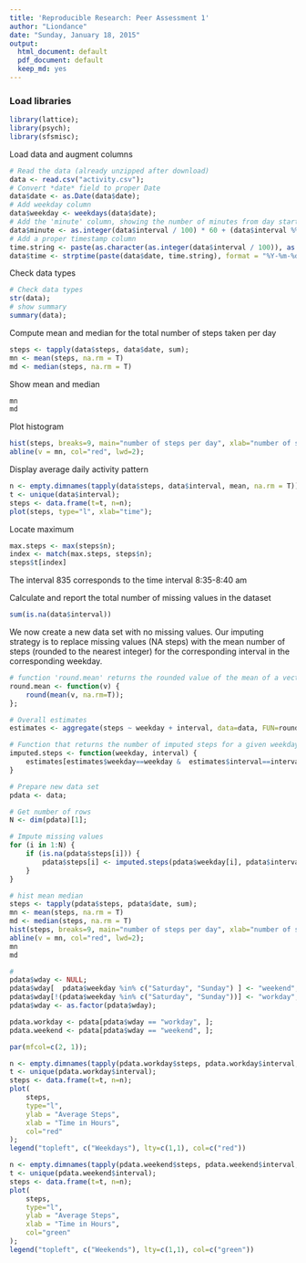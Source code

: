 ```yaml
---
title: 'Reproducible Research: Peer Assessment 1'
author: "Liondance"
date: "Sunday, January 18, 2015"
output:
  html_document: default
  pdf_document: default
  keep_md: yes
---
```


### Load libraries

```r
library(lattice);
library(psych);
library(sfsmisc);
```

Load data and augment columns 
```r
# Read the data (already unzipped after download)
data <- read.csv("activity.csv");
# Convert *date* field to proper Date
data$date <- as.Date(data$date);
# Add weekday column
data$weekday <- weekdays(data$date);
# Add the 'minute' column, showing the number of minutes from day start
data$minute <- as.integer(data$interval / 100) * 60 + (data$interval %% 100)
# Add a proper timestamp column
time.string <- paste(as.character(as.integer(data$interval / 100)), as.character(data$interval %% 100), sep=":");
data$time <- strptime(paste(data$date, time.string), format = "%Y-%m-%d %H:%M");
```

Check data types
```r
# Check data types
str(data);
# show summary
summary(data);
```

Compute mean and median for the total number of steps taken per day
```r
steps <- tapply(data$steps, data$date, sum);
mn <- mean(steps, na.rm = T)
md <- median(steps, na.rm = T)
```

Show mean and median
```r
mn
md
```

Plot histogram
```r
hist(steps, breaks=9, main="number of steps per day", xlab="number of steps", col="lightblue");
abline(v = mn, col="red", lwd=2);
```

Display average daily activity pattern
```r
n <- empty.dimnames(tapply(data$steps, data$interval, mean, na.rm = T));
t <- unique(data$interval);
steps <- data.frame(t=t, n=n);
plot(steps, type="l", xlab="time");
```

Locate maximum
```r
max.steps <- max(steps$n);
index <- match(max.steps, steps$n);
steps$t[index]
```
The interval 835 corresponds to the time interval 8:35-8:40 am

Calculate and report the total number of missing values in the dataset
```r
sum(is.na(data$interval))
```

We now create a new data set with no missing values. Our imputing strategy is to replace missing values (NA steps) with the mean number of steps (rounded to the nearest integer) for the corresponding interval in the corresponding weekday.
```r
# function 'round.mean' returns the rounded value of the mean of a vector
round.mean <- function(v) {
    round(mean(v, na.rm=T));
};

# Overall estimates
estimates <- aggregate(steps ~ weekday + interval, data=data, FUN=round.mean);

# Function that returns the number of imputed steps for a given weekday/interval
imputed.steps <- function(weekday, interval) {
    estimates[estimates$weekday==weekday &  estimates$interval==interval,]$steps
}

# Prepare new data set
pdata <- data;

# Get number of rows
N <- dim(pdata)[1];

# Impute missing values
for (i in 1:N) {
    if (is.na(pdata$steps[i])) {
        pdata$steps[i] <- imputed.steps(pdata$weekday[i], pdata$interval[i]);
    }
}
```

```r
# hist mean median
steps <- tapply(pdata$steps, pdata$date, sum);
mn <- mean(steps, na.rm = T)
md <- median(steps, na.rm = T)
hist(steps, breaks=9, main="number of steps per day", xlab="number of steps", col="lightblue");
abline(v = mn, col="red", lwd=2);
mn
md

#
pdata$wday <- NULL;
pdata$wday[  pdata$weekday %in% c("Saturday", "Sunday") ] <- "weekend";
pdata$wday[!(pdata$weekday %in% c("Saturday", "Sunday"))] <- "workday";
pdata$wday <- as.factor(pdata$wday);

pdata.workday <- pdata[pdata$wday == "workday", ];
pdata.weekend <- pdata[pdata$wday == "weekend", ];

par(mfcol=c(2, 1));

n <- empty.dimnames(tapply(pdata.workday$steps, pdata.workday$interval, mean, na.rm = T));
t <- unique(pdata.workday$interval);
steps <- data.frame(t=t, n=n);
plot(
    steps,
    type="l",
    ylab = "Average Steps", 
    xlab = "Time in Hours",
    col="red"
);
legend("topleft", c("Weekdays"), lty=c(1,1), col=c("red"))

n <- empty.dimnames(tapply(pdata.weekend$steps, pdata.weekend$interval, mean, na.rm = T));
t <- unique(pdata.weekend$interval);
steps <- data.frame(t=t, n=n);
plot(
    steps,
    type="l",
    ylab = "Average Steps", 
    xlab = "Time in Hours",
    col="green"
);
legend("topleft", c("Weekends"), lty=c(1,1), col=c("green"))
```
